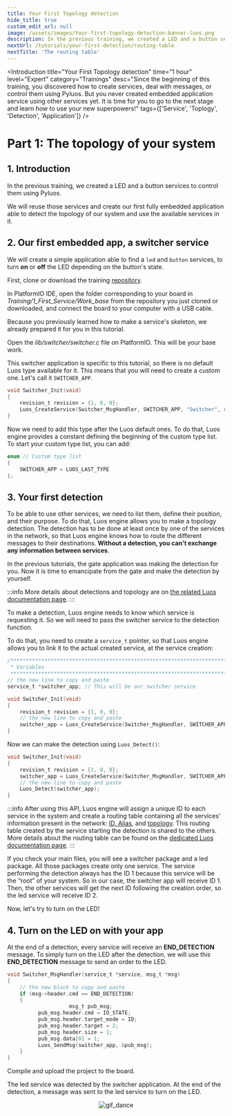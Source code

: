 ```yaml
---
title: Your First Topology detection
hide_title: true
custom_edit_url: null
image: /assets/images/Your-first-topology-detection-banner-luos.png
description: In the previous training, we created a LED and a button services to control them using Pyluos.
nextUrl: /tutorials/your-first-detection/routing-table
nextTitle: 'The routing table'
---
```




<Introduction
  title="Your First Topology detection"
  time="1 hour"
  level="Expert"
  category="Trainings"
  desc="Since the beginning of this training, you discovered how to create services, deal with messages, or control them using Pyluos. But you never created embedded application service using other services yet. It is time for you to go to the next stage and learn how to use your new superpowers!"
  tags={['Service', 'Toplogy', 'Detection', 'Application']}
/>

# Part 1: The topology of your system

## 1. Introduction

In the previous training, we created a LED and a button services to control them using Pyluos.

We will reuse those services and create our first fully embedded application able to detect the topology of our system and use the available services in it.

## 2. Our first embedded app, a switcher service

We will create a simple application able to find a `led` and `button` services, to turn **on** or **off** the LED depending on the button's state.

First, clone or download the training [repository](https://github.com/Luos-io/Training).

In PlatformIO IDE, open the folder corresponding to your board in _Training/1_First_Service/Work_base_ from the repository you just cloned or downloaded, and connect the board to your computer with a USB cable.

Because you previously learned how to make a service's skeleton, we already prepared it for you in this tutorial.

Open the _lib/switcher/switcher.c_ file on PlatformIO. This will be your base work.

This switcher application is specific to this tutorial, so there is no default Luos type available for it. This means that you will need to create a custom one. Let's call it `SWITCHER_APP`.

```c
void Switcher_Init(void)
{
    revision_t revision = {1, 0, 0};
    Luos_CreateService(Switcher_MsgHandler, SWITCHER_APP, "Switcher", revision);
}
```

Now we need to add this type after the Luos default ones. To do that, Luos engine provides a constant defining the beginning of the custom type list. To start your custom type list, you can add:

```c
enum // Custom type list
{
    SWITCHER_APP = LUOS_LAST_TYPE
};
```

## 3. Your first detection

To be able to use other services, we need to list them, define their position, and their purpose. To do that, Luos engine allows you to make a topology detection. The detection has to be done at least once by one of the services in the network, so that Luos engine knows how to route the different messages to their destinations. **Without a detection, you can't exchange any information between services**.

In the previous tutorials, the gate application was making the detection for you. Now it is time to emancipate from the gate and make the detection by yourself.

:::info
More details about detections and topology are on [the related Luos documentation page](/docs/luos-technology/node/topology).
:::

To make a detection, Luos engine needs to know which service is requesting it. So we will need to pass the switcher service to the detection function.

To do that, you need to create a `service_t` pointer, so that Luos engine allows you to link it to the actual created service, at the service creation:

```c
/*******************************************************************************
 * Variables
 ******************************************************************************/
// the new line to copy and paste
service_t *switcher_app; // This will be our switcher service
```

```c
void Switcher_Init(void)
{
    revision_t revision = {1, 0, 0};
    // the new line to copy and paste
    switcher_app = Luos_CreateService(Switcher_MsgHandler, SWITCHER_APP, "Switcher", revision);
}
```

Now we can make the detection using `Luos_Detect()`:

```c
void Switcher_Init(void)
{
    revision_t revision = {1, 0, 0};
    switcher_app = Luos_CreateService(Switcher_MsgHandler, SWITCHER_APP, "Switcher", revision);
    // the new line to copy and paste
	Luos_Detect(switcher_app);
}
```

:::info
After using this API, Luos engine will assign a unique ID to each service in the system and create a routing table containing all the services' information present in the network: [ID, Alias](/docs/luos-technology/services), and [topology](/docs/luos-technology/node/topology). This routing table created by the service starting the detection is shared to the others. More details about the routing table can be found on the [dedicated Luos documentation page](/docs/luos-technology/services/routing-table).
:::

If you check your main files, you will see a switcher package and a led package. All those packages create only one service. The service performing the detection always has the ID 1 because this service will be the “root” of your system. So in our case, the switcher app will receive ID 1. Then, the other services will get the next ID following the creation order, so the led service will receive ID 2.

Now, let's try to turn on the LED!

## 4. Turn on the LED on with your app

At the end of a detection, every service will receive an **END_DETECTION** message. To simply turn on the LED after the detection, we will use this **END_DETECTION** message to send an order to the LED.

```c
void Switcher_MsgHandler(service_t *service, msg_t *msg)
{
    // the new block to copy and paste
    if (msg->header.cmd == END_DETECTION)
    {
					msg_t pub_msg;
          pub_msg.header.cmd = IO_STATE;
          pub_msg.header.target_mode = ID;
          pub_msg.header.target = 2;
          pub_msg.header.size = 1;
          pub_msg.data[0] = 1;
          Luos_SendMsg(switcher_app, &pub_msg);
    }
}
```

Compile and upload the project to the board.

The led service was detected by the switcher application. At the end of the detection, a message was sent to the led service to turn on the LED.

<div align="center">
  <img
    src="https://media.giphy.com/media/KcQ73bfmmsy6lg2RzG/giphy.gif"
    className="gif_tutorial"
    alt="gif_dance"
  />
</div>
